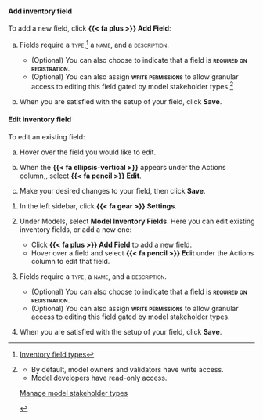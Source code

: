 :::: {.content-visible unless-format="revealjs"}

::: {.panel-tabset}

#### Add inventory field
To add a new field, click **{{< fa plus >}} Add Field**:

a. Fields require a [type]{.smallcaps},^[[Inventory field types](/guide/model-inventory/manage-model-inventory-fields.qmd#inventory-field-types)] a [name]{.smallcaps}, and a [description]{.smallcaps}.

    - (Optional) You can also choose to indicate that a field is **[required on registration]{.smallcaps}**.
    - (Optional) You can also assign **[write permissions]{.smallcaps}** to allow granular access to editing this field gated by model stakeholder types.[^edit-fields]

a. When you are satisfied with the setup of your field, click **Save**.

#### Edit inventory field
To edit an existing field:

a. Hover over the field you would like to edit.

a. When the **{{< fa ellipsis-vertical >}}** appears under the Actions column,, select **{{< fa pencil >}} Edit**.

a. Make your desired changes to your field, then click **Save**.

:::


<!-- ADDITIONAL FOOTNOTES -->

[^edit-fields]:

    ::: {.callout title="Leave this field blank to leave permissions as default."}
    - By default, model owners and validators have write access. 
    - Model developers have read-only access. 

    ::: {.tc}
    [Manage model stakeholder types](/guide/configuration/manage-model-stakeholder-types.qmd)

    :::
    
    :::

::::

:::: {.content-hidden unless-format="revealjs"}
1. In the left sidebar, click **{{< fa gear >}} Settings**. 

1. Under Models, select **Model Inventory Fields**. Here you can edit existing inventory fields, or add a new one:

    - Click **{{< fa plus >}} Add Field** to add a new field.
    - Hover over a field and select **{{< fa pencil >}} Edit** under the Actions column to edit that field.

1. Fields require a [type]{.smallcaps}, a [name]{.smallcaps}, and a [description]{.smallcaps}.

    - (Optional) You can also choose to indicate that a field is **[required on registration]{.smallcaps}**.
    - (Optional) You can also assign **[write permissions]{.smallcaps}** to allow granular access to editing this field gated by model stakeholder types.

1. When you are satisfied with the setup of your field, click **Save**.

::::


